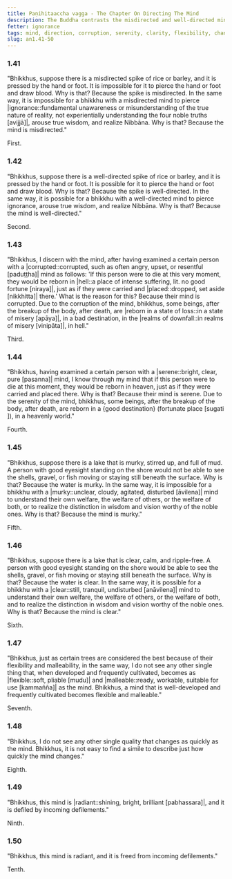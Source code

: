 ```yaml
---
title: Paṇihitaaccha vagga - The Chapter On Directing The Mind
description: The Buddha contrasts the misdirected and well-directed mind, and explains the importance of directing the mind.
fetter: ignorance
tags: mind, direction, corruption, serenity, clarity, flexibility, change, radiance, defilements, an, an1
slug: an1.41-50
---
```


### 1.41

"Bhikkhus, suppose there is a misdirected spike of rice or barley, and it is pressed by the hand or foot. It is impossible for it to pierce the hand or foot and draw blood. Why is that? Because the spike is misdirected. In the same way, it is impossible for a bhikkhu with a misdirected mind to pierce |ignorance::fundamental unawareness or misunderstanding of the true nature of reality, not experientially understanding the four noble truths [avijjā]|, arouse true wisdom, and realize Nibbāna. Why is that? Because the mind is misdirected."

First.

### 1.42

"Bhikkhus, suppose there is a well-directed spike of rice or barley, and it is pressed by the hand or foot. It is possible for it to pierce the hand or foot and draw blood. Why is that? Because the spike is well-directed. In the same way, it is possible for a bhikkhu with a well-directed mind to pierce ignorance, arouse true wisdom, and realize Nibbāna. Why is that? Because the mind is well-directed."

Second.

### 1.43

"Bhikkhus, I discern with the mind, after having examined a certain person with a |corrupted::corrupted, such as often angry, upset, or resentful [paduṭṭha]| mind as follows: 'If this person were to die at this very moment, they would be reborn in |hell::a place of intense suffering, lit. no good fortune [niraya]|, just as if they were carried and |placed::dropped, set aside [nikkhitta]| there.' What is the reason for this? Because their mind is corrupted. Due to the corruption of the mind, bhikkhus, some beings, after the breakup of the body, after death, are |reborn in a state of loss::in a state of misery [apāya]|, in a bad destination, in the |realms of downfall::in realms of misery [vinipāta]|, in hell."

Third.

### 1.44

"Bhikkhus, having examined a certain person with a |serene::bright, clear, pure [pasanna]| mind, I know through my mind that if this person were to die at this moment, they would be reborn in heaven, just as if they were carried and placed there. Why is that? Because their mind is serene. Due to the serenity of the mind, bhikkhus, some beings, after the breakup of the body, after death, are reborn in a \{good destination} (fortunate place [sugati
]), in a heavenly world."

Fourth.

### 1.45

"Bhikkhus, suppose there is a lake that is murky, stirred up, and full of mud. A person with good eyesight standing on the shore would not be able to see the shells, gravel, or fish moving or staying still beneath the surface. Why is that? Because the water is murky. In the same way, it is impossible for a bhikkhu with a |murky::unclear, cloudy, agitated, disturbed [āvilena]| mind to understand their own welfare, the welfare of others, or the welfare of both, or to realize the distinction in wisdom and vision worthy of the noble ones. Why is that? Because the mind is murky."

Fifth.

### 1.46

"Bhikkhus, suppose there is a lake that is clear, calm, and ripple-free. A person with good eyesight standing on the shore would be able to see the shells, gravel, or fish moving or staying still beneath the surface. Why is that? Because the water is clear. In the same way, it is possible for a bhikkhu with a |clear::still, tranquil, undisturbed [anāvilena]| mind to understand their own welfare, the welfare of others, or the welfare of both, and to realize the distinction in wisdom and vision worthy of the noble ones. Why is that? Because the mind is clear."

Sixth.

### 1.47

"Bhikkhus, just as certain trees are considered the best because of their flexibility and malleability, in the same way, I do not see any other single thing that, when developed and frequently cultivated, becomes as |flexible::soft, pliable [mudu]| and |malleable::ready, workable, suitable for use [kammañña]| as the mind. Bhikkhus, a mind that is well-developed and frequently cultivated becomes flexible and malleable."

Seventh.

### 1.48

"Bhikkhus, I do not see any other single quality that changes as quickly as the mind. Bhikkhus, it is not easy to find a simile to describe just how quickly the mind changes."

Eighth.

### 1.49

"Bhikkhus, this mind is |radiant::shining, bright, brilliant [pabhassara]|, and it is defiled by incoming defilements."

Ninth.

### 1.50

"Bhikkhus, this mind is radiant, and it is freed from incoming defilements."

Tenth.
